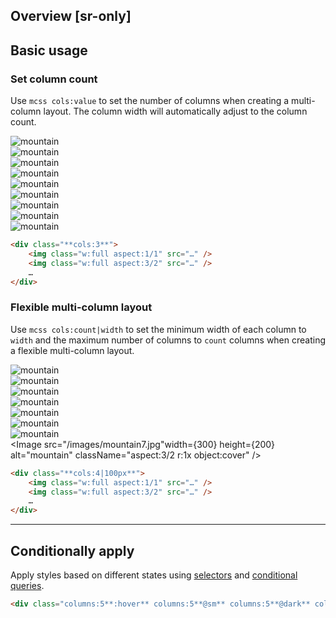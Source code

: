 ## Overview [sr-only]
<Overview/>

## Basic usage
### Set column count
Use `mcss cols:value` to set the number of columns when creating a multi-column layout. The column width will automatically adjust to the column count.
<Demo className="py:0!">
    <div className="gap:30 cols:3@sm cols:1 w:full break-inside:avoid_:where(div)">
        <div className="bg-stripe-pink pt:32">
            <Image src="/images/mountain4.jpg" width={300} height={200} alt="mountain" className="aspect:3/2 r:1x object:cover" />
        </div>
        <div className="bg-stripe-pink pt:16">
            <Image src="/images/mountain7.jpg" width={200} height={200} alt="mountain" className="aspect:1/1 r:1x object:cover" />
        </div>
        <div className="bg-stripe-pink pt:16 pb:32">
            <Image src="/images/mountain19.jpg" width={300} height={200} alt="mountain" className="aspect:3/2 r:1x object:cover" />
        </div>
        <div className="bg-stripe-pink pt:32">
            <Image src="/images/mountain14.jpg" width={200} height={200} alt="mountain" className="aspect:1/1 r:1x object:cover" />
        </div>
        <div className="bg-stripe-pink pt:16">
            <Image src="/images/mountain15.jpg" width={300} height={200} alt="mountain" className="aspect:3/2 r:1x object:cover" />
        </div>
        <div className="bg-stripe-pink pt:16 pb:32">
            <Image src="/images/mountain16.jpg" width={300} height={200} alt="mountain" className="aspect:3/2 r:1x object:cover" />
        </div>
        <div className="bg-stripe-pink pt:32">
            <Image src="/images/mountain17.jpg" width={300} height={200} alt="mountain" className="aspect:3/2 r:1x object:cover" />
        </div>
        <div className="bg-stripe-pink pt:16">
            <Image src="/images/mountain18.jpg" width={300} height={200} alt="mountain" className="aspect:3/2 r:1x object:cover" />
        </div>
        <div className="bg-stripe-pink pt:16 pb:32">
            <Image src="/images/mountain20.jpg" width={200} height={200} alt="mountain" className="aspect:1/1 r:1x object:cover" />
        </div>
    </div>
</Demo>
```html
<div class="**cols:3**">
    <img class="w:full aspect:1/1" src="…" />
    <img class="w:full aspect:3/2" src="…" />
    …
</div>
```

### Flexible multi-column layout
Use `mcss cols:count|width` to set the minimum width of each column to `width` and the maximum number of columns to `count` columns when creating a flexible multi-column layout.
<Demo className="py:0!">
    <div className="gap:30 cols:4|100px@sm cols:1 w:full break-inside:avoid_:where(div)">
        <div className="bg-stripe-pink pt:32">
            <Image src="/images/mountain20.jpg" width={300} height={200} alt="mountain" className="aspect:3/2 r:1x object:cover" />
        </div>
        <div className="bg-stripe-pink pt:16 pb:32">
            <Image src="/images/mountain14.jpg" width={200} height={200} alt="mountain" className="aspect:1/1 r:1x object:cover" />
        </div>
        <div className="bg-stripe-pink pt:32">
            <Image src="/images/mountain15.jpg" width={200} height={200} alt="mountain" className="aspect:1/1 r:1x object:cover" />
        </div>
        <div className="bg-stripe-pink pt:16 pb:32">
            <Image src="/images/mountain16.jpg" width={300} height={200} alt="mountain" className="aspect:3/2 r:1x object:cover" />
        </div>
        <div className="bg-stripe-pink pt:32">
            <Image src="/images/mountain18.jpg" width={300} height={200} alt="mountain" className="aspect:3/2 r:1x object:cover" />
        </div>
        <div className="bg-stripe-pink pt:16 pb:32">
            <Image src="/images/mountain17.jpg" width={200} height={200} alt="mountain" className="aspect:1/1 r:1x object:cover" />
        </div>
        <div className="bg-stripe-pink pt:32">
            <Image src="/images/mountain19.jpg" width={200} height={200} alt="mountain" className="aspect:1/1 r:1x object:cover" />
        </div>
        <div className="bg-stripe-pink pt:16 pb:32">
            <Image src="/images/mountain7.jpg"width={300} height={200} alt="mountain" className="aspect:3/2 r:1x object:cover" />
        </div>
    </div>
</Demo>
```html
<div class="**cols:4|100px**">
    <img class="w:full aspect:1/1" src="…" />
    <img class="w:full aspect:3/2" src="…" />
    …
</div>
```

---

## Conditionally apply
Apply styles based on different states using [selectors](/docs/state-selectors) and [conditional queries](/docs/conditional-queries).
```html
<div class="columns:5**:hover** columns:5**@sm** columns:5**@dark** columns:5**@print**">…</div>
```

